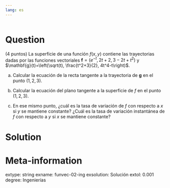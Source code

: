 ```yaml
---
lang: es
---
```


```r
```

Question
========
(4 puntos) La superficie de una función $f(x,y)$ contiene las trayectorias dadas por las funciones vectoriales $\mathbf{f}=(e^{-t}, 2t+2, 3-2t+t^2)$ y $\mathbf{g}(t)=\left(\sqrt(t), \frac{t^2+3}{2}, 4t^4-t\right)$.

a. Calcular la ecuación de la recta tangente a la trayectoria de $\mathbf{g}$ en el punto $(1,2,3)$.

a. Calcular la ecuación del plano tangente a la superficie de $f$ en el punto $(1,2,3)$. 

b. En ese mismo punto, ¿cuál es la tasa de variación de $f$ con respecto a $x$ si $y$ se mantiene constante? ¿Cuál es la tasa de variación instantánea de $f$ con respecto a $y$ si $x$ se mantiene constante?


Solution
========



Meta-information
================
extype: string
exname: funvec-02-ing
exsolution: Solución
extol: 0.001
degree: Ingenierías